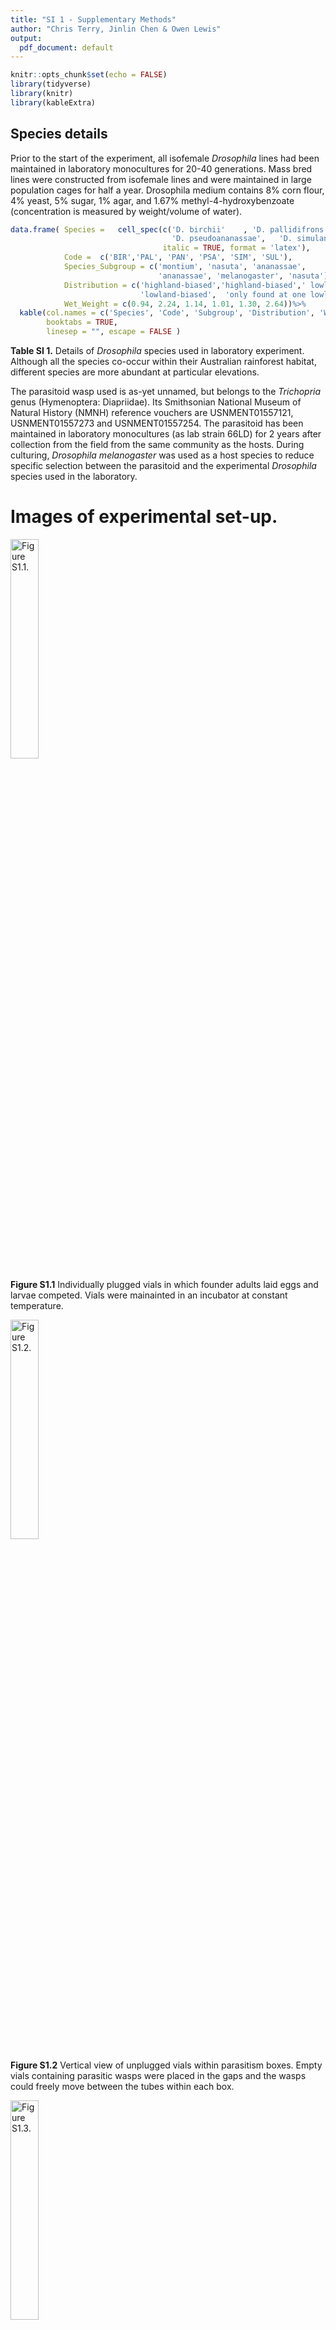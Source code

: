 ```yaml
---
title: "SI 1 - Supplementary Methods"
author: "Chris Terry, Jinlin Chen & Owen Lewis"
output:
  pdf_document: default 
---
```


```r
knitr::opts_chunk$set(echo = FALSE)
library(tidyverse)
library(knitr)
library(kableExtra)
```

## Species details

Prior to the start of the experiment, all isofemale *Drosophila* lines had been maintained in laboratory monocultures for 20-40 generations. Mass bred lines were constructed from isofemale lines and were maintained in large population cages for half a year.  Drosophila medium contains 8% corn flour, 4% yeast, 5% sugar, 1% agar, and 1.67% methyl-4-hydroxybenzoate (concentration is measured by weight/volume of water).


```r
data.frame( Species =   cell_spec(c('D. birchii'	, 'D. pallidifrons',	'D. pandora ', 
                                    'D. pseudoananassae', 	'D. simulans'	, 'D. sulfurigaster'		),
                                  italic = TRUE, format = 'latex'),	 
            Code =  c('BIR','PAL', 'PAN', 'PSA', 'SIM', 'SUL'),
            Species_Subgroup = c('montium', 'nasuta', 'ananassae', 
                                 'ananassae', 'melanogaster', 'nasuta'),
            Distribution = c('highland-biased','highland-biased',' lowland-biased',
                             'lowland-biased',	'only found at one lowland study site','widespread'),
            Wet_Weight = c(0.94, 2.24, 1.14, 1.01, 1.30, 2.64))%>%
  kable(col.names = c('Species', 'Code', 'Subgroup', 'Distribution', 'Wet Weight (mg)'),
        booktabs = TRUE,
        linesep = "", escape = FALSE )


```

**Table SI 1.** Details of *Drosophila* species used in laboratory experiment. Although all the species co-occur within their Australian rainforest habitat, different species are more abundant at particular elevations.    

The parasitoid wasp used is as-yet unnamed, but belongs to the *Trichopria* genus (Hymenoptera: Diapriidae). Its Smithsonian National Museum of Natural History (NMNH) reference vouchers are 
USNMENT01557121, USNMENT01557273 and USNMENT01557254. The parasitoid has been maintained in laboratory monocultures (as lab strain 66LD) for 2 years after collection from the field from the same community as the hosts. During culturing, *Drosophila melanogaster* was used as a host species to reduce specific selection between the parasitoid and the experimental *Drosophila* species used in the laboratory.


# Images of experimental set-up. 

![Figure S1.1.](Images/Incubator.jpg){width=30%}\

**Figure S1.1** Individually plugged vials in which founder adults laid eggs and larvae competed. Vials were mainainted in an incubator at constant temperature. 


![Figure S1.2. ](Images/WaspBox VerticalView.jpg){width=30%}\

**Figure S1.2** Vertical view of unplugged vials within parasitism boxes. Empty vials containing parasitic wasps were placed in the gaps and the wasps could freely move between the tubes within each box.  


![Figure S1.3.](Images/WaspBoxesInIncubator.jpg){width=30%}\


**Figure S1.3** Parasitism boxes (with lids in place) were maintained in the incubator during the parasitism period.



## Location Randomisation Procedure

Within the inclubator, vials were arranged in a randomised, but structured arrangement (Fig. S1.4 and S1.5). The structure was necessary to facilitate handling. In all cases the principle that each vial had an equal change of being located at any point was maintained. Within each treatment, within each block, there was one tray for single-species assays, and two for multi-species assays. Species combinations were kept in rows, but the order of the numbers of each species used was randomised. 

Unfortunately, a mistake lead to parasitoid wasps being released into the a wrong box. Block C, Parasitoid(+) box number 2  did not receive parasitoids as planned, while Block C, Parasitoid(-) box number 1, did get parasitoids when it should not have done. This was corrected by reassigning vials to treatments, but had the result that certain combinations had one greater or fewer data point per treatment than was planned. 



```r
All_TrayCoords <- read.csv('Data/Data entry Table.csv')

species <- c('BIR','PAL', 'PAN', 'PSA', 'SIM', 'SUL')
cols = c('BIR' = 'skyblue', 
         'PAL' = 'darkblue',
         'PAN' = 'red',
         'PSA'= 'darkgreen',  
         'SIM' = 'purple', 
         'SUL' = 'gold'  )

Cols = c(cols, '   '= 'white')

All_TrayCoords%>%
  filter(Treatment %in% c( 'Hot Para', 'Hot Safe'))%>%
  mutate(Set = paste(Treatment, Block))%>%
  ggplot( aes( Column  , Row, col=Sp2,fill = Sp1))+
  geom_tile(size = 1, width=.5, height=.5)+
  facet_grid(Set~Tray)+
  scale_fill_manual(values = Cols)+
  scale_colour_manual(values = Cols)+
  scale_x_discrete()+scale_y_discrete()+
  theme(axis.title = element_blank())+
  coord_fixed()-> Plot1

Plot1
```

**Figure S1.4** Randomisation of vials in trays by species combination for founding and larvae competition. Species combinations were maintained in lines to facilitate rapid handling. Within each sub-block, the order of the founder density levels was randomised. The distinction between species '1' and '2' is arbitrary. 

```r

All_TrayCoords%>%
  filter(Treatment %in% c( 'Hot Para', 'Hot Safe'))%>%
  mutate(Set = paste(Treatment, Block))%>%
  ggplot( aes( Cols_Box,Rows_Box , col=Sp2,fill = Sp1))+
  geom_tile(size = 1, width=.5, height=.5)+
  facet_wrap(Set~BoxNum)+
  scale_fill_manual(values = Cols)+
  scale_colour_manual(values = Cols)+
  scale_x_discrete()+scale_y_discrete()+
  theme(axis.title = element_blank())+
  coord_fixed() -> Plot2

Plot2
```

**Figure S1.5**  Randomisation of vials into parasitoid treatment boxes. For the multi-species vials, the order of the founder density levels was randomised within each line. The distinction between species '1' and '2' is arbitrary. 


## Temperature Treatment

Our initial experimental design included a low-temperature treatment (20°C). This followed identical procedures, although some incubation times were lengthened to account for slower development times. However, too few adult flies emerged in the 20°C treatment for reasonable identification of competition parameters and we do not consider this cold-temperature treatment further.



